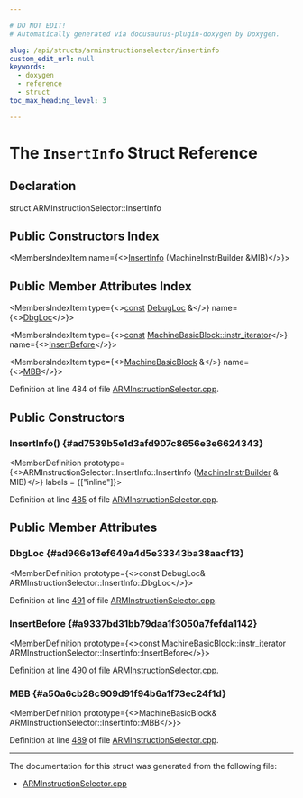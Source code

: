```yaml
---

# DO NOT EDIT!
# Automatically generated via docusaurus-plugin-doxygen by Doxygen.

slug: /api/structs/arminstructionselector/insertinfo
custom_edit_url: null
keywords:
  - doxygen
  - reference
  - struct
toc_max_heading_level: 3

---
```





# The `InsertInfo` Struct Reference

<DoxygenPage pluginConfig={pluginConfig}>



## Declaration

<CodeBlock>struct ARMInstructionSelector::InsertInfo</CodeBlock>

## Public Constructors Index

<MembersIndex>

<MembersIndexItem
  name={<><a href="#ad7539b5e1d3afd907c8656e3e6624343">InsertInfo</a> (MachineInstrBuilder &amp;MIB)</>}>
</MembersIndexItem>

</MembersIndex>

## Public Member Attributes Index

<MembersIndex>

<MembersIndexItem
  type={<><a href="/docs/api/files/lib/lib/target/lib/target/aarch64/aarch64promoteconstant-cpp/#a90f8350fecae261c25be85d38b451bff">const</a> <a href="/docs/api/classes/llvm/debugloc">DebugLoc</a> &amp;</>}
  name={<><a href="#ad966e13ef649a4d5e33343ba38aacf13">DbgLoc</a></>}>
</MembersIndexItem>

<MembersIndexItem
  type={<><a href="/docs/api/files/lib/lib/target/lib/target/aarch64/aarch64promoteconstant-cpp/#a90f8350fecae261c25be85d38b451bff">const</a> <a href="/docs/api/classes/llvm/machinebasicblock/#ab6395548cae73865213e279ae461db54">MachineBasicBlock::instr&#95;iterator</a></>}
  name={<><a href="#a9337bd31bb79daa1f3050a7fefda1142">InsertBefore</a></>}>
</MembersIndexItem>

<MembersIndexItem
  type={<><a href="/docs/api/classes/llvm/machinebasicblock">MachineBasicBlock</a> &amp;</>}
  name={<><a href="#a50a6cb28c909d91f94b6a1f73ec24f1d">MBB</a></>}>
</MembersIndexItem>

</MembersIndex>


Definition at line 484 of file <a href="/docs/api/files/lib/lib/target/lib/target/arm/arminstructionselector-cpp">ARMInstructionSelector.cpp</a>.

<SectionDefinition>

## Public Constructors

### InsertInfo() {#ad7539b5e1d3afd907c8656e3e6624343}

<MemberDefinition
  prototype={<>ARMInstructionSelector::InsertInfo::InsertInfo (<a href="/docs/api/classes/llvm/machineinstrbuilder">MachineInstrBuilder</a> &amp; MIB)</>}
  labels = {["inline"]}>

Definition at line <a href="/docs/api/files/lib/lib/target/lib/target/arm/arminstructionselector-cpp/#l00485">485</a> of file <a href="/docs/api/files/lib/lib/target/lib/target/arm/arminstructionselector-cpp">ARMInstructionSelector.cpp</a>.
</MemberDefinition>

</SectionDefinition>

<SectionDefinition>

## Public Member Attributes

### DbgLoc {#ad966e13ef649a4d5e33343ba38aacf13}

<MemberDefinition
  prototype={<>const DebugLoc&amp; ARMInstructionSelector::InsertInfo::DbgLoc</>}>

Definition at line <a href="/docs/api/files/lib/lib/target/lib/target/arm/arminstructionselector-cpp/#l00491">491</a> of file <a href="/docs/api/files/lib/lib/target/lib/target/arm/arminstructionselector-cpp">ARMInstructionSelector.cpp</a>.
</MemberDefinition>

### InsertBefore {#a9337bd31bb79daa1f3050a7fefda1142}

<MemberDefinition
  prototype={<>const MachineBasicBlock::instr&#95;iterator ARMInstructionSelector::InsertInfo::InsertBefore</>}>

Definition at line <a href="/docs/api/files/lib/lib/target/lib/target/arm/arminstructionselector-cpp/#l00490">490</a> of file <a href="/docs/api/files/lib/lib/target/lib/target/arm/arminstructionselector-cpp">ARMInstructionSelector.cpp</a>.
</MemberDefinition>

### MBB {#a50a6cb28c909d91f94b6a1f73ec24f1d}

<MemberDefinition
  prototype={<>MachineBasicBlock&amp; ARMInstructionSelector::InsertInfo::MBB</>}>

Definition at line <a href="/docs/api/files/lib/lib/target/lib/target/arm/arminstructionselector-cpp/#l00489">489</a> of file <a href="/docs/api/files/lib/lib/target/lib/target/arm/arminstructionselector-cpp">ARMInstructionSelector.cpp</a>.
</MemberDefinition>

</SectionDefinition>

<hr/>

The documentation for this struct was generated from the following file:

<ul>
<li><a href="/docs/api/files/lib/lib/target/lib/target/arm/arminstructionselector-cpp">ARMInstructionSelector.cpp</a></li>
</ul>

</DoxygenPage>

